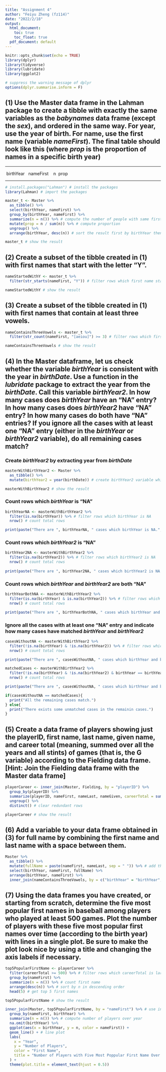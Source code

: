 ```yaml
---
title: "Assignment 4"
author: "Feiyu Zheng (fz114)"
date: "2022/2/18"
output:
  html_document:
    toc: true
    toc_float: true
  pdf_document: default
---
```


```r
knitr::opts_chunk$set(echo = TRUE)
library(dplyr)
library(tidyverse)
library(lubridate)
library(ggplot2)

# suppress the warning message of dplyr
options(dplyr.summarise.inform = F)
```

## (1) Use the Master data frame in the Lahman package to create a tibble with exactly the same variables as the *babynames* data frame (except the *sex*), and ordered in the same way. For year, use the year of birth. For name, use the first name (variable *nameFirst*). The final table should look like this (where *prop* is the proportion of names in a specific birth year)

------------------------------------------------------------------------

 birthYear   nameFirst    n  prop

------------------------------------------------------------------------

```r
# install.packages("Lahman") # install the packages
library(Lahman) # import the packages

master_t <- Master %>%
  as_tibble() %>%
  select(birthYear, nameFirst) %>%
  group_by(birthYear, nameFirst) %>%
  summarize(n = n()) %>% # compute the number of people with same first name
  mutate(prop = n / sum(n)) %>% # compute proportion
  ungroup() %>% 
  arrange(birthYear, desc(n)) # sort the result first by birthYear then by n in descending order

master_t # show the result
```

## (2) Create a subset of the tibble created in (1) with first names that start with the letter "Y".

```r
nameStartedWithY <- master_t %>%
  filter(str_starts(nameFirst, "Y")) # filter rows which first name starts with the letter Y

nameStartedWithY # show the result
```

## (3) Create a subset of the tibble created in (1) with first names that contain at least three vowels.

```r
nameContainsThreeVowels <- master_t %>%
  filter(str_count(nameFirst, "[aeiou]") >= 3) # filter rows which first name contains three vowels

nameContainsThreeVowels # show the result
```

## (4) In the Master dataframe, let us check whether the variable *birthYear* is consistent with the year in *birthDate*. Use a function in the *lubridate* package to extract the year from the *birthDate*. Call this variable *birthYear2*. In how many cases does *birthYear* have an "NA" entry? In how many cases does *birthYear2* have "NA" entry? In how many cases do both have "NA" entries? If you ignore all the cases with at least one "NA" entry (either in the *birthYear* or *birthYear2* variable), do all remaining cases match?

### Create *birthYear2* by extracting year from *birthDate*

```r
masterWithBirthYear2 <- Master %>%
  as_tibble() %>%
  mutate(birthYear2 = year(birthDate)) # create birthYear2 variable which stores the extracted year from birthDate

masterWithBirthYear2 # show the result
```

### Count rows which *birthYear* is "NA"

```r
birthYearNA <- masterWithBirthYear2 %>%
  filter(is.na(birthYear)) %>% # filter rows which birthYear is NA
  nrow() # count total rows

print(paste("There are ", birthYearNA, " cases which birthYear is NA.", sep = "")) # show the result
```

### Count rows which *birthYear2* is "NA"

```r
birthYear2NA <- masterWithBirthYear2 %>%
  filter(is.na(birthYear2)) %>% # filter rows which birthYear2 is NA
  nrow() # count total rows
  
print(paste("There are ", birthYear2NA, " cases which birthYear2 is NA.", sep = "")) # show the result
```

### Count rows which *birthYear* and *birthYear2* are both "NA"

```r
birthYearBothNA <- masterWithBirthYear2 %>%
  filter(is.na(birthYear) & is.na(birthYear2)) %>% # filter rows which birthYear and birthYear2 are both NA
  nrow() # count total rows

print(paste("There are ", birthYearBothNA, " cases which birthYear and birthYear2 are both NA.", sep = "")) # show the result
```

### Ignore all the cases with at least one "NA" entry and indicate how many cases have matched *birthYear* and *birthYear2*

```r
casesWithoutNA <- masterWithBirthYear2 %>%
  filter(!is.na(birthYear) & !is.na(birthYear2)) %>% # filter rows which birthYear and birthYear2 are both not NA
  nrow() # count total rows

print(paste("There are ", casesWithoutNA, " cases which birthYear and birthYear2 are both not NA.", sep = "")) # show the result

matchedCases <- masterWithBirthYear2 %>%
  filter(!is.na(birthYear) & !is.na(birthYear2) & birthYear == birthYear2) %>% # filter rows which birthYear and birthYear2 are both not NA and are equal to each other
  nrow() # count total rows

print(paste("There are ", casesWithoutNA, " cases which birthYear and birthYear2 are both not NA and are equal to each other.", sep = "")) # show the result

if(casesWithoutNA == matchedCases){
  print("All the remaining cases match.")
} else{
  print("There exists some unmatched cases in the remainin cases.")
}
```

## (5) Create a data frame of players showing just the playerID, first name, last name, given name, and career total (meaning, summed over all the years and all stints) of games (that is, the G variable) according to the Fielding data frame. [Hint: Join the Fielding data frame with the Master data frame]

```r
playerCareer <- inner_join(Master, Fielding, by = "playerID") %>%
  group_by(playerID) %>%
  summarize(playerID, nameFirst, nameLast, nameGiven, careerTotal = sum(G)) %>% # compute the career total
  ungroup() %>%
  distinct() # clear redundant rows

playerCareer # show the result
```

## (6) Add a variable to your data frame obtained in (3) for full name by combining the first name and last name with a space between them.

```r
Master %>%
  as_tibble() %>%
  mutate(fullName = paste(nameFirst, nameLast, sep = " ")) %>% # add the variable fullName by combining the first name and last name with a space between them
  select(birthYear, nameFirst, fullName) %>%
  arrange(birthYear, nameFirst) %>%
  inner_join(nameContainsThreeVowels, by = c("birthYear" = "birthYear", "nameFirst" = "nameFirst")) # inner join with data frame from (3) to get the n and prop variable
```

## (7) Using the data frames you have created, or starting from scratch, determine the five most popular first names in baseball among players who played at least 500 games. Plot the number of players with these five most popular first names over time (according to the birth year) with lines in a single plot. Be sure to make the plot look nice by using a title and changing the axis labels if necessary.

```r
top5PopularFirstName <- playerCareer %>%
  filter(careerTotal >= 500) %>% # filter rows which careerTotal is larger than 500
  group_by(nameFirst) %>%
  summarize(n = n()) %>% # count first name
  arrange(desc(n)) %>% # sort by n in descending order
  head(5) # get top 5 first names

top5PopularFirstName # show the result

inner_join(Master, top5PopularFirstName, by = "nameFirst") %>% # use inner join to get rows which has the five most popular first name
  group_by(nameFirst, birthYear) %>%
  summarize(n = n()) %>% # compute number of players over year
  na.omit(birthYear) %>%
  ggplot(aes(x = birthYear, y = n, color = nameFirst)) + 
  geom_line() + # line plot
  labs(
    x = "Year",
    y = "Number of Players",
    color = "First Name",
    title = "Number of Players with Five Most Poppular First Name Over Time"
  ) + 
  theme(plot.title = element_text(hjust = 0.5))
```
